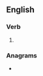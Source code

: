 {{also|éviscérâtes}}

==English==

===Verb===
{{head|en|verb form}}

# {{en-third-person singular of|eviscerate}}

===Anagrams===
* {{l|en|tea services}}